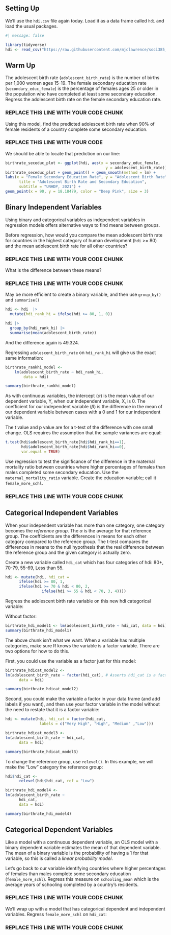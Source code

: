 ## Setting Up

We'll use the `hdi.csv` file again today. Load it as a data frame called `hdi` and load the usual packages.

```r
#| message: false

library(tidyverse)
hdi <- read_csv("https://raw.githubusercontent.com/mjclawrence/soci385_f23/main/data/hdi/hdi.csv")
```

## Warm Up

The adolescent birth rate (`adolescent_birth_rate`) is the number of births per 1,000 women ages 15-19. The female secondary education rate (`secondary_educ_female`) is the percentage of females ages 25 or older in the population who have completed at least some secondary education. Regress the adolescent birth rate on the female secondary education rate.

### REPLACE THIS LINE WITH YOUR CODE CHUNK ###


Using this model, find the predicted adolescent birth rate when 90% of female residents of a country complete some secondary education.

### REPLACE THIS LINE WITH YOUR CODE


We should be able to locate that prediction on our line:

```r
birthrate_seceduc_plot <- ggplot(hdi, aes(x = secondary_educ_female,
                                            y = adolescent_birth_rate))
birthrate_seceduc_plot + geom_point() + geom_smooth(method = lm) + 
labs(x = "Female Secondary Education Rate", y = "Adolescent Birth Rate",
      title = "Adolescent Birth Rate and Secondary Education",
      subtitle = "UNHDP, 2021") +
geom_point(x = 90, y = 18.18479, color = "Deep Pink", size = 3)
```



## Binary Independent Variables

Using binary and categorical variables as independent variables in regression models offers alternative ways to find means between groups. 

Before regression, how would you compare the mean adolescent birth rate for countries in the highest category of human development (`hdi` >= 80) and the mean adolescent birth rate for all other countries?

### REPLACE THIS LINE WITH YOUR CODE CHUNK ###

What is the difference between these means?

### REPLACE THIS LINE WITH YOUR CODE CHUNK ###

May be more efficient to create a binary variable, and then use `group_by()` and `summarise()`

```r
hdi <- hdi  |> 
  mutate(hdi_rank_hi = ifelse(hdi >= 80, 1, 0))
```

```r
hdi |> 
  group_by(hdi_rank_hi) |> 
  summarise(mean(adolescent_birth_rate))
```

And the difference again is 49.324.

Regressing `adolescent_birth_rate` on `hdi_rank_hi` will give us the exact same information: 

```r
birthrate_rankhi_model <- 
	lm(adolescent_birth_rate ~ hdi_rank_hi,
		data = hdi)

summary(birthrate_rankhi_model)
```

As with continuous variables, the intercept ($\alpha$) is the mean value of our dependent variable, Y, when our independent variable, X, is 0. The coefficient for our independent variable ($\beta$) is the difference in the mean of our dependent variable between cases with a 0 and 1 for our independent variable.

The t value and p value are for a t-test of the difference with one small change. OLS requires the assumption that the sample variances are equal:

```r
t.test(hdi$adolescent_birth_rate[hdi$hdi_rank_hi==1],
       hdi$adolescent_birth_rate[hdi$hdi_rank_hi==0],
       var.equal = TRUE)
```

Use regression to test the significance of the difference in the maternal mortality ratio between countries where higher percentages of females than males completed some secondary education. Use the `maternal_mortality_ratio` variable. Create the education variable; call it `female_more_schl`.

### REPLACE THIS LINE WITH YOUR CODE CHUNK ###



## Categorical Independent Variables

When your independent variable has more than one category, one category becomes the *reference group*. The $\alpha$ is the average for that reference group. The coefficients are the differences in means for each other category compared to the reference group. The t-test compares the differences in means to the null hypothesis that the real difference between the reference group and the given category is actually zero.

Create a new variable called `hdi_cat` which has four categories of hdi: 80+, 70-79, 55-69, Less than 55.

```r
hdi <- mutate(hdi, hdi_cat = 
      ifelse(hdi >= 80, 1,
      ifelse(hdi >= 70 & hdi < 80, 2,
                ifelse(hdi >= 55 & hdi < 70, 3, 4))))
```

Regress the adolescent birth rate variable on this new hdi categorical variable:

Without factor:
```r
birthrate_hdi_model1 <- lm(adolescent_birth_rate ~ hdi_cat, data = hdi)
summary(birthrate_hdi_model1)
```

The above chunk isn't what we want. When a variable has multiple categories, make sure R knows the variable is a factor variable. There are two options for how to do this. 

First, you could use the variable as a factor just for this model:

```r
birthrate_hdicat_model2 <- 
lm(adolescent_birth_rate ~ factor(hdi_cat), # Asserts hdi_cat is a factor
      data = hdi)

summary(birthrate_hdicat_model2)
```

Second, you could make the variable a factor in your data frame (and add labels if you want), and then use your factor variable in the model without the need to restate that it is a factor variable:

```r
hdi <- mutate(hdi, hdi_cat = factor(hdi_cat,
               labels = c("Very High", "High", "Medium" ,"Low")))

birthrate_hdicat_model3 <- 
lm(adolescent_birth_rate ~ hdi_cat, 
      data = hdi)

summary(birthrate_hdicat_model3)
```

To change the reference group, use `relevel()`. In this example, we will make the "Low" category the reference group:

```r
hdi$hdi_cat <- 
      relevel(hdi$hdi_cat, ref = "Low")

birthrate_hdi_model4 <- 
lm(adolescent_birth_rate ~ 
      hdi_cat, 
      data = hdi)

summary(birthrate_hdi_model4)
```


## Categorical Dependent Variables

Like a model with a continuous dependent variable, an OLS model with a binary dependent variable estimates the mean of that dependent variable. The mean of a binary variable is the probability of having a 1 for that variable, so this is called a *linear probability model*.

Let's go back to our variable identifying countries where higher percentages of females than males complete some secondary education (`female_more_schl`). Regress this measure on `schooling_mean` which is the average years of schooling completed by a country's residents.

### REPLACE THIS LINE WITH YOUR CODE CHUNK ###


We'll wrap up with a model that has categorical dependent and independent variables. Regress `female_more_schl` on `hdi_cat`:

### REPLACE THIS LINE WITH YOUR CODE CHUNK ###